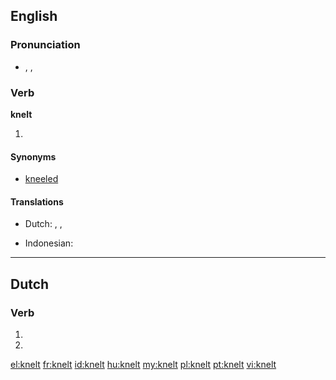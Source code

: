==English==

===Pronunciation===
* {{enPR|nĕlt}}, {{IPA|/nɛlt/}}, {{SAMPA|/nElt/}}
*: {{rhymes|ɛlt}}

===Verb===
'''knelt'''

# {{past of|kneel}}

====Synonyms====
* [[kneeled]]

====Translations====
{{trans-top|simple past tense and past participle of ''kneel''}}
* Dutch: {{t-|nl|knielde}}, {{t-|nl|knielden}}, {{t+|nl|geknield}}
{{trans-mid}}
* Indonesian: {{t+|id|lutut|alt=berlutut|xs=Indonesian}}
{{trans-bottom}}

----

==Dutch==

===Verb===
{{infl|nl}}

# {{nl-verb-form|p=23|n=sg|t=pres|m=ind|knellen}}
# {{nl-verb-form|n=pl|m=imp|knellen}}

[[el:knelt]]
[[fr:knelt]]
[[id:knelt]]
[[hu:knelt]]
[[my:knelt]]
[[pl:knelt]]
[[pt:knelt]]
[[vi:knelt]]